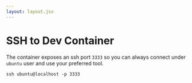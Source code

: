 ```yaml
---
layout: layout.jsx
---
```


# SSH to Dev Container

The container exposes an ssh port `3333` so you can always connect under `ubuntu` user and use your preferred tool.


```shell
ssh ubuntu@localhost -p 3333
```